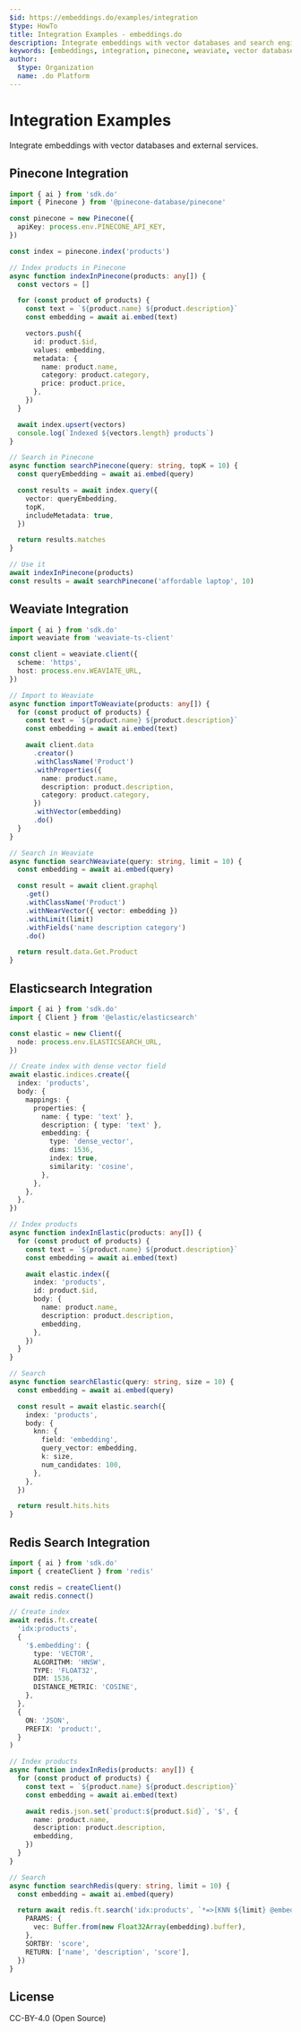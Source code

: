 ```yaml
---
$id: https://embeddings.do/examples/integration
$type: HowTo
title: Integration Examples - embeddings.do
description: Integrate embeddings with vector databases and search engines
keywords: [embeddings, integration, pinecone, weaviate, vector database]
author:
  $type: Organization
  name: .do Platform
---
```


# Integration Examples

Integrate embeddings with vector databases and external services.

## Pinecone Integration

```typescript
import { ai } from 'sdk.do'
import { Pinecone } from '@pinecone-database/pinecone'

const pinecone = new Pinecone({
  apiKey: process.env.PINECONE_API_KEY,
})

const index = pinecone.index('products')

// Index products in Pinecone
async function indexInPinecone(products: any[]) {
  const vectors = []

  for (const product of products) {
    const text = `${product.name} ${product.description}`
    const embedding = await ai.embed(text)

    vectors.push({
      id: product.$id,
      values: embedding,
      metadata: {
        name: product.name,
        category: product.category,
        price: product.price,
      },
    })
  }

  await index.upsert(vectors)
  console.log(`Indexed ${vectors.length} products`)
}

// Search in Pinecone
async function searchPinecone(query: string, topK = 10) {
  const queryEmbedding = await ai.embed(query)

  const results = await index.query({
    vector: queryEmbedding,
    topK,
    includeMetadata: true,
  })

  return results.matches
}

// Use it
await indexInPinecone(products)
const results = await searchPinecone('affordable laptop', 10)
```

## Weaviate Integration

```typescript
import { ai } from 'sdk.do'
import weaviate from 'weaviate-ts-client'

const client = weaviate.client({
  scheme: 'https',
  host: process.env.WEAVIATE_URL,
})

// Import to Weaviate
async function importToWeaviate(products: any[]) {
  for (const product of products) {
    const text = `${product.name} ${product.description}`
    const embedding = await ai.embed(text)

    await client.data
      .creator()
      .withClassName('Product')
      .withProperties({
        name: product.name,
        description: product.description,
        category: product.category,
      })
      .withVector(embedding)
      .do()
  }
}

// Search in Weaviate
async function searchWeaviate(query: string, limit = 10) {
  const embedding = await ai.embed(query)

  const result = await client.graphql
    .get()
    .withClassName('Product')
    .withNearVector({ vector: embedding })
    .withLimit(limit)
    .withFields('name description category')
    .do()

  return result.data.Get.Product
}
```

## Elasticsearch Integration

```typescript
import { ai } from 'sdk.do'
import { Client } from '@elastic/elasticsearch'

const elastic = new Client({
  node: process.env.ELASTICSEARCH_URL,
})

// Create index with dense vector field
await elastic.indices.create({
  index: 'products',
  body: {
    mappings: {
      properties: {
        name: { type: 'text' },
        description: { type: 'text' },
        embedding: {
          type: 'dense_vector',
          dims: 1536,
          index: true,
          similarity: 'cosine',
        },
      },
    },
  },
})

// Index products
async function indexInElastic(products: any[]) {
  for (const product of products) {
    const text = `${product.name} ${product.description}`
    const embedding = await ai.embed(text)

    await elastic.index({
      index: 'products',
      id: product.$id,
      body: {
        name: product.name,
        description: product.description,
        embedding,
      },
    })
  }
}

// Search
async function searchElastic(query: string, size = 10) {
  const embedding = await ai.embed(query)

  const result = await elastic.search({
    index: 'products',
    body: {
      knn: {
        field: 'embedding',
        query_vector: embedding,
        k: size,
        num_candidates: 100,
      },
    },
  })

  return result.hits.hits
}
```

## Redis Search Integration

```typescript
import { ai } from 'sdk.do'
import { createClient } from 'redis'

const redis = createClient()
await redis.connect()

// Create index
await redis.ft.create(
  'idx:products',
  {
    '$.embedding': {
      type: 'VECTOR',
      ALGORITHM: 'HNSW',
      TYPE: 'FLOAT32',
      DIM: 1536,
      DISTANCE_METRIC: 'COSINE',
    },
  },
  {
    ON: 'JSON',
    PREFIX: 'product:',
  }
)

// Index products
async function indexInRedis(products: any[]) {
  for (const product of products) {
    const text = `${product.name} ${product.description}`
    const embedding = await ai.embed(text)

    await redis.json.set(`product:${product.$id}`, '$', {
      name: product.name,
      description: product.description,
      embedding,
    })
  }
}

// Search
async function searchRedis(query: string, limit = 10) {
  const embedding = await ai.embed(query)

  return await redis.ft.search('idx:products', `*=>[KNN ${limit} @embedding $vec AS score]`, {
    PARAMS: {
      vec: Buffer.from(new Float32Array(embedding).buffer),
    },
    SORTBY: 'score',
    RETURN: ['name', 'description', 'score'],
  })
}
```

## License

CC-BY-4.0 (Open Source)
